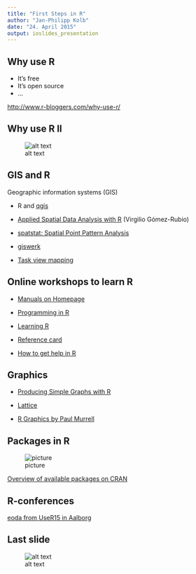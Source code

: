```yaml
---
title: "First Steps in R"
author: "Jan-Philipp Kolb"
date: "24. April 2015"
output: ioslides_presentation
---
```


## Why use R

- It's free
- It's open source
- ...

<http://www.r-bloggers.com/why-use-r/>


## Why use R II

![alt text](http://www.edureka.co/blog/wp-content/uploads/2013/06/bar-learn-r-img11.png)



## GIS and R

Geographic information systems (GIS)

- R and [qgis](http://upload.wikimedia.org/wikipedia/commons/thumb/7/71/QGis_Logo.png/300px-QGis_Logo.png)

- [Applied Spatial Data Analysis with R](http://www.uclm.es/profesorado/vgomez/useR2015/) (Virgilio Gómez-Rubio)

- [spatstat: Spatial Point Pattern Analysis](http://cran.r-project.org/web/packages/spatstat/index.html)

- [giswerk](http://giswerk.org/)

- [Task view mapping](https://github.com/ropensci/maptools)

## Online workshops to learn R

- [Manuals on Homepage](http://cran.r-project.org/manuals.html)

- [Programming in R](http://manuals.bioinformatics.ucr.edu/home/programming-in-r)

- [Learning R](https://learnr.wordpress.com/)

- [Reference card](http://cran.r-project.org/doc/contrib/Baggott-refcard-v2.pdf)

- [How to get help in R](http://itfeature.com/tag/how-to-get-help-in-r)

## Graphics

- [Producing Simple Graphs with R](http://www.harding.edu/fmccown/r/)

- [Lattice](http://stat.ethz.ch/R-manual/R-devel/library/lattice/html/Lattice.html)

- [R Graphics by Paul Murrell](https://www.stat.auckland.ac.nz/~paul/RGraphics/rgraphics.html)

## Packages in R

![picture](http://www.kdnuggets.com/wp-content/uploads/top-20-r-packages-downloads.jpg)


[Overview of available packages on CRAN](http://www.r-pkg.org/)

## R-conferences

[eoda from UseR15 in Aalborg](http://blog.eoda.de/2015/07/03/eoda-auf-der-user-conference-2015-in-aalborg-die-highlights-vom-ersten-praesentationstag-teil-2/)

## Last slide

![alt text](http://40.media.tumblr.com/19f7c16e223f2bd2e12c0bb4b6f5f666/tumblr_mzr6zsI3TK1tqzc7ko1_1280.png)


